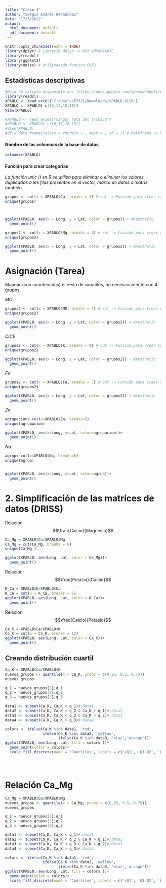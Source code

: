 ---
title: "Clase 4"
author: "Sergio Andrés Hernández"
date: "17/3/2022"
output:
  html_document: default
  pdf_document: default
---

```{r setup, include=FALSE}
knitr::opts_chunk$set(echo = TRUE)
library(dplyr) # Librería dplyr -> MUY IMPORTANTE
library(readxl)
library(ggplot2)
library(Hmisc) # Utilización función CUT2
```

## Estadísticas descriptivas

```{r}
#Hoja de calculo disponible en: "https://docs.google.com/spreadsheets/d/11FRDO_mRtu_r3mbdvePRlGmRCZMK9-6A/edit?usp=sharing&ouid=115388581501604549187&rtpof=true&sd=true"
library(readxl)
XPABLO <- read_excel("C:/Users/57321/Downloads/XPABLO.XLSX")
XPABLO <- XPABLO[-c(16,17,18,19)]
View(XPABLO)
```


```{r}
#XPABLO <- read_excel("Cargar ruta del archivo")
#XPABLO <- XPABLO[-c(16,17,18,19)]
#View(XPABLO)
#df = data.frame(calcio = rnorm(n = , mean = , sd = )) # Dataframe -> Marco de datos, de forma tabular
```

#### Nombre de las columnas de la base de datos

```{r}
colnames(XPABLO)
```

#### Función para crear categorías

_La función unic () en R se utiliza para eliminar o eliminar los valores duplicados o las filas presentes en el vector, marco de datos o matriz también._

```{r}
grupos <- cut(x = XPABLO$Ca, breaks = 4) # cut -> Función para crear categorías
unique(grupos)



ggplot(XPABLO, aes(x = Long, y = Lat, color = grupos)) + #Aesthetic
  geom_point()
```

```{r}
grupos2 <- cut(x = XPABLO$Mg, breaks = 4) # cut -> Función para crear categorías
unique(grupos2)

ggplot(XPABLO, aes(x = Long, y = Lat, color = grupos2)) + #Aesthetic
  geom_point()
```

# Asignación (Tarea)

Mapear (con coordenadas) el resto de variables, no necesariamente con 4 grupos

_MO_




```{r}

grupos2 <- cut(x = XPABLO$MO, breaks = 7) # cut -> Función para crear categorías
unique(grupos2)

ggplot(XPABLO, aes(x = Long, y = Lat, color = grupos2)) + #Aesthetic
  geom_point()
```
_CICE_




```{r}

grupos2 <- cut(x = XPABLO$K, breaks = 8) # cut -> Función para crear categorías
unique(grupos2)

ggplot(XPABLO, aes(x = Long, y = Lat, color = grupos2)) + #Aesthetic
  geom_point()
```
_Fe_

```{r}

grupos2 <- cut(x = XPABLO$Fe, breaks = 3) # cut -> Función para crear categorías
unique(grupos2)

ggplot(XPABLO, aes(x = Long, y = Lat, color = grupos2)) + #Aesthetic
  geom_point()
```
_Zn_

```{r}

agrupacion<-cut(x=XPABLO$Zn, breaks=5)
unique(agrupacion)

ggplot(XPABLO, aes(x=Long, y=Lat, color=agrupacion))+
  geom_point()

```

_Na_
```{r}
agrup<-cut(x=XPABLO$Na, breaks=6)
unique(agrup)


ggplot(XPABLO, aes(x=Long, y=Lat, color=agrup))+
  geom_point()
```



# 2. Simplificación de las matrices de datos (DRISS)


Relación
$$\frac{Calcio}{Magnesio}$$ 

```{r}
Ca_Mg = XPABLO$Ca/XPABLO$Mg
Ca_Mg = cut(Ca_Mg, breaks = 8)
unique(Ca_Mg )

ggplot(XPABLO, aes(Long, Lat, color = Ca_Mg))+
  geom_point()
```

Relación: 
$$\frac{Potasio}{Calcio}$$ 

```{r}
K_Ca = XPABLO$K/XPABLO$Ca
K_Ca = cut(x = K_Ca, breaks = 5)
ggplot(XPABLO, aes(Long, Lat, color = K_Ca))+
  geom_point()
```
Relación $$\frac{Calcio}{Potasio}$$ 
```{r}
Ca_K = XPABLO$Ca/XPABLO$K
Ca_K = cut(x = Ca_K, breaks = 12)
ggplot(XPABLO, aes(Long, Lat, color = Ca_K))+
  geom_point()
```

## Creando distribución cuartil

```{r}
Ca_K = XPABLO$Ca/XPABLO$K
nuevos_grupos <- quantile(x = Ca_K, probs = c(0.25, 0.5, 0.75))
nuevos_grupos
```

```{r}
q_1 = nuevos_grupos[1];q_1
q_2 = nuevos_grupos[2];q_2
q_3 = nuevos_grupos[3];q_3
```

```{r}
data1 <- subset(Ca_K, Ca_K < q_1)#;data1
data2 <- subset(Ca_K, Ca_K < q_2 & Ca_K > q_1)#;data2
data3 <- subset(Ca_K, Ca_K < q_3 & Ca_K > q_2)#;data3
data4 <- subset(Ca_K, Ca_K > q_3)#;data4
```

```{r}
colors <- ifelse(Ca_K %in% data1, 'red',
                 ifelse(Ca_K %in% data2, 'yellow',
                        ifelse(Ca_K %in% data3, 'blue','orange')))
ggplot(XPABLO, aes(Long, Lat, fill = colors ))+
  geom_point(color = colors)+
  scale_fill_discrete(name = 'Cuartiles', labels = c('<Q1', 'Q1-Q2', 'Q2-Q3', ' >Q3'))





```
# Relación Ca_Mg

```{r}
Ca_Mg = XPABLO$Ca/XPABLO$Mg
nuevos_grupos <- quantile(x = Ca_Mg, probs = c(0.25, 0.5, 0.75))
nuevos_grupos
```

```{r}
q_1 = nuevos_grupos[1];q_1
q_2 = nuevos_grupos[2];q_2
q_3 = nuevos_grupos[3];q_3

```

```{r}
data1 <- subset(Ca_K, Ca_K < q_1)#;data1
data2 <- subset(Ca_K, Ca_K < q_2 & Ca_K > q_1)#;data2
data3 <- subset(Ca_K, Ca_K < q_3 & Ca_K > q_2)#;data3
data4 <- subset(Ca_K, Ca_K > q_3)#;data4

```

```{r}
colors <- ifelse(Ca_K %in% data1, 'red',
                 ifelse(Ca_K %in% data2, 'yellow',
                        ifelse(Ca_K %in% data3, 'blue','orange')))
ggplot(XPABLO, aes(Long, Lat, fill = colors ))+
  geom_point(color = colors)+
  scale_fill_discrete(name = 'Cuartiles', labels = c('<Q1', 'Q1-Q2', 'Q2-Q3', ' >Q3'))

```


